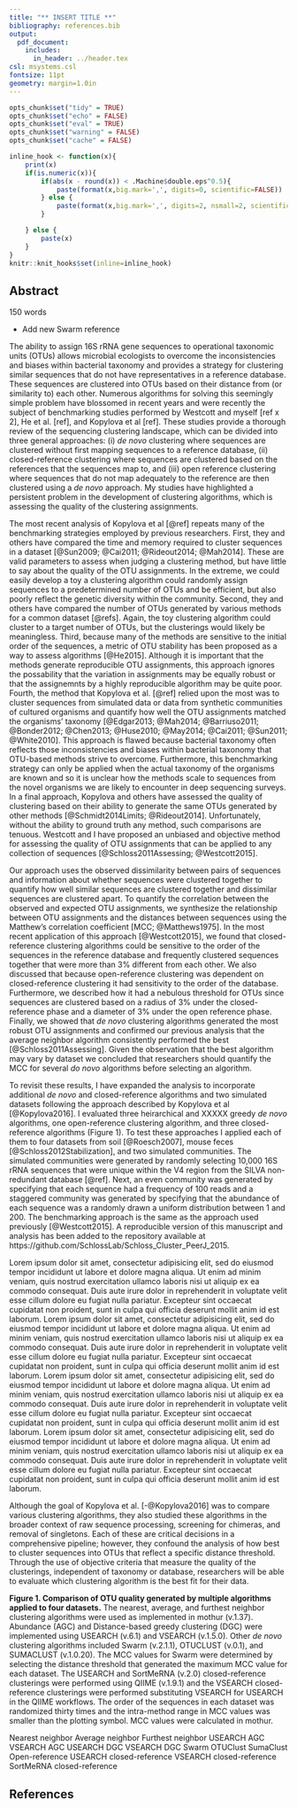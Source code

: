 ```yaml
---
title: "** INSERT TITLE **"
bibliography: references.bib
output:
  pdf_document:
    includes:
      in_header: ../header.tex
csl: msystems.csl
fontsize: 11pt
geometry: margin=1.0in
---
```



```r
opts_chunk$set("tidy" = TRUE)
opts_chunk$set("echo" = FALSE)
opts_chunk$set("eval" = TRUE)
opts_chunk$set("warning" = FALSE)
opts_chunk$set("cache" = FALSE)

inline_hook <- function(x){
	print(x)
	if(is.numeric(x)){
		if(abs(x - round(x)) < .Machine$double.eps^0.5){
			paste(format(x,big.mark=',', digits=0, scientific=FALSE))
		} else {
			paste(format(x,big.mark=',', digits=2, nsmall=2, scientific=FALSE))
		}

	} else {
    	paste(x)      
	}
}
knitr::knit_hooks$set(inline=inline_hook)
```

\begin{center}
\vspace{25mm}
Patrick D. Schloss${^\dagger}$

\vspace{30mm}

$\dagger$ To whom correspondence should be addressed: pschloss@umich.edu

Department of Microbiology and Immunology, University of Michigan, Ann Arbor, MI
\end{center}


\newpage
\linenumbers

## Abstract
150 words


\newpage

* Add new Swarm reference


The ability to assign 16S rRNA gene sequences to operational taxonomic units (OTUs) allows microbial ecologists to overcome the inconsistencies and biases within bacterial taxonomy and provides a strategy for clustering similar sequences that do not have representatives in a reference database. These sequences are clustered into OTUs based on their distance from (or similarity to) each other. Numerous algorithms for solving this seemingly simple problem have blossomed in recent years and were recently the subject of benchmarking studies performed by Westcott and myself [ref x 2], He et al. [ref], and Kopylova et al [ref]. These studies provide a thorough review of the sequencing clustering landscape, which can be divided into three general approaches: (i) *de novo* clustering where sequences are clustered without first mapping sequences to a reference database, (ii) closed-reference clustering where sequences are clustered based on the references that the sequences map to, and (iii) open reference clustering where sequences that do not map adequately to the reference are then clustered using a *de novo* approach. My studies have highlighted a persistent problem in the development of clustering algorithms, which is assessing the quality of the clustering assignments.

The most recent analysis of Kopylova et al [@ref] repeats many of the benchmarking strategies employed by previous researchers. First, they and others have compared the time and memory required to cluster sequences in a dataset [@Sun2009; @Cai2011; @Rideout2014; @Mah2014]. These are valid parameters to assess when judging a clustering method, but have little to say about the quality of the OTU assignments. In the extreme, we could easily develop a toy a clustering algorithm could randomly assign sequences to a predetermined number of OTUs and be efficient, but also poorly reflect the genetic diversity within the community. Second, they and others have compared the number of OTUs generated by various methods for a common dataset [@refs]. Again, the toy clustering algorithm could cluster to a target number of OTUs, but the clusterings would likely be meaningless. Third, because many of the methods are sensitive to the initial order of the sequences, a metric of OTU stability has been proposed as a way to assess algorithms [@He2015]. Although it is important that the methods generate reproducible OTU assignments, this approach ignores the possability that the variation in assignments may be equally robust or that the assignemnts by a highly reproducible algorithm may be quite poor. Fourth, the method that Kopylova et al. [@ref] relied upon the most was to cluster sequences from simulated data or data from synthetic communities of cultured organisms and quantify how well the OTU assignments matched the organisms' taxonomy [@Edgar2013; @Mah2014; @Barriuso2011; @Bonder2012; @Chen2013; @Huse2010; @May2014; @Cai2011; @Sun2011; @White2010]. This approach is flawed because bacterial taxonomy often reflects those inconsistencies and biases within bacterial taxonomy that OTU-based methods strive to overcome. Furthermore, this benchmarking strategy can only be applied when the actual taxonomy of the organisms are known and so it is unclear how the methods scale to sequences from the novel organisms we are likely to encounter in deep sequencing surveys. In a final approach, Kopylova and others have assessed the quality of clustering based on their ability to generate the same OTUs generated by other methods [@Schmidt2014Limits; @Rideout2014]. Unfortunately, without the ability to ground truth any method, such comparisons are tenuous. Westcott and I have proposed an unbiased and objective method for assessing the quality of OTU assignments that can be applied to any collection of sequences [@Schloss2011Assessing; @Westcott2015].

Our approach uses the observed dissimilarity between pairs of sequences and information about whether sequences were clustered together to quantify how well similar sequences are clustered together and dissimilar sequences are clustered apart. To quantify the correlation between the observed and expected OTU assignments, we synthesize the relationship between OTU assignments and the distances between sequences using the Matthew's correlation coefficient [MCC; @Matthews1975]. In the most recent application of this approach [@Westcott2015], we found that closed-reference clustering algorithms could be sensitive to the order of the sequences in the reference database and frequently clustered sequences together that were more than 3% different from each other. We also discussed that because open-reference clustering was dependent on closed-reference clustering it had sensitivity to the order of the database. Furthermore, we described how it had a nebulous threshold for OTUs since sequences are clustered based on a radius of 3% under the closed-reference phase and a diameter of 3% under the open reference phase. Finally, we showed that *de novo* clustering algorithms generated the most robust OTU assignments and confirmed our previous analysis that the average neighbor algorithm consistently performed the best [@Schloss2011Assessing]. Given the observation that the best algorithm may vary by dataset we concluded that researchers should quantify the MCC for several *do novo* algorithms before selecting an algorithm.

To revisit these results, I have expanded the analysis to incorporate additional *de novo* and closed-reference algorithms and two simulated datasets following the approach described by Kopylova et al [@Kopylova2016]. I evaluated three heirarchical and XXXXX greedy *de novo* algorithms, one open-reference clustering algorithm, and three closed-reference algorithms (Figure 1). To test these approaches I applied each of them to four datasets from soil [@Roesch2007], mouse feces [@Schloss2012Stabilization], and two simulated communities. The simulated communities were generated by randomly selecting 10,000 16S rRNA sequences that were unique within the V4 region from the SILVA non-redundant database [@ref]. Next, an even community was generated by specifying that each sequence had a frequency of 100 reads and a staggered community was generated by specifying that the abundance of each sequence was a randomly drawn a uniform distribution between 1 and 200. The benchmarking approach is the same as the approach used previously [@Westcott2015]. A reproducible version of this manuscript and analysis has been added to the repository available at https://github.com/SchlossLab/Schloss_Cluster_PeerJ_2015.

Lorem ipsum dolor sit amet, consectetur adipisicing elit, sed do eiusmod tempor incididunt ut labore et dolore magna aliqua. Ut enim ad minim veniam, quis nostrud exercitation ullamco laboris nisi ut aliquip ex ea commodo consequat. Duis aute irure dolor in reprehenderit in voluptate velit esse cillum dolore eu fugiat nulla pariatur. Excepteur sint occaecat cupidatat non proident, sunt in culpa qui officia deserunt mollit anim id est laborum. Lorem ipsum dolor sit amet, consectetur adipisicing elit, sed do eiusmod tempor incididunt ut labore et dolore magna aliqua. Ut enim ad minim veniam, quis nostrud exercitation ullamco laboris nisi ut aliquip ex ea commodo consequat. Duis aute irure dolor in reprehenderit in voluptate velit esse cillum dolore eu fugiat nulla pariatur. Excepteur sint occaecat cupidatat non proident, sunt in culpa qui officia deserunt mollit anim id est laborum. Lorem ipsum dolor sit amet, consectetur adipisicing elit, sed do eiusmod tempor incididunt ut labore et dolore magna aliqua. Ut enim ad minim veniam, quis nostrud exercitation ullamco laboris nisi ut aliquip ex ea commodo consequat. Duis aute irure dolor in reprehenderit in voluptate velit esse cillum dolore eu fugiat nulla pariatur. Excepteur sint occaecat cupidatat non proident, sunt in culpa qui officia deserunt mollit anim id est laborum. Lorem ipsum dolor sit amet, consectetur adipisicing elit, sed do eiusmod tempor incididunt ut labore et dolore magna aliqua. Ut enim ad minim veniam, quis nostrud exercitation ullamco laboris nisi ut aliquip ex ea commodo consequat. Duis aute irure dolor in reprehenderit in voluptate velit esse cillum dolore eu fugiat nulla pariatur. Excepteur sint occaecat cupidatat non proident, sunt in culpa qui officia deserunt mollit anim id est laborum.

Although the goal of Kopylova et al. [-@Kopylova2016] was to compare various clustering algorithms, they also studied these algorithms in the broader context of raw sequence processing, screening for chimeras, and removal of singletons. Each of these are critical decisions in a comprehensive pipeline; however, they confound the analysis of how best to cluster sequences into OTUs that reflect a specific distance threshold. Through the use of objective criteria that measure the quality of the clusterings, independent of taxonomy or database, researchers will be able to evaluate which clustering algorithm is the best fit for their data.


\newpage

**Figure 1. Comparison of OTU quality generated by multiple algorithms applied to four datasets.** The nearest, average, and furthest neighbor clustering algorithms were used as implemented in mothur (v.1.37). Abundance (AGC) and Distance-based greedy clustering (DGC) were implemented using USEARCH (v.6.1) and VSEARCH (v.1.5.0). Other *de novo* clustering algorithms included Swarm (v.2.1.1), OTUCLUST (v.0.1), and SUMACLUST (v.1.0.20). The MCC values for Swarm were determined by selecting the distance threshold that generated the maximum MCC value for each dataset. The USEARCH and SortMeRNA (v.2.0) closed-reference clusterings were performed using QIIME (v.1.9.1) and the VSEARCH closed-reference clusterings were performed substituting VSEARCH for USEARCH in the QIIME workflows. The order of the sequences in each dataset was randomized thirty times and the intra-method range in MCC values was smaller than the plotting symbol. MCC values were calculated in mothur.


Nearest neighbor
Average neighbor
Furthest neighbor
USEARCH AGC
VSEARCH AGC
USEARCH DGC
VSEARCH DGC
Swarm
OTUClust
SumaClust
Open-reference
USEARCH closed-reference
VSEARCH closed-reference
SortMeRNA closed-reference




\newpage

\begin{comment}
	\includepdf{../../results/figures/commentary_figure_1.pdf}
\end{comment}

\newpage

## References
